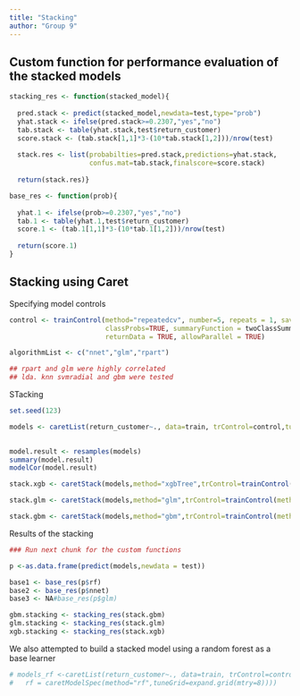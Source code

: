 ```yaml
---
title: "Stacking"
author: "Group 9"
---
```


## Custom function for performance evaluation of the stacked models ##

```r
stacking_res <- function(stacked_model){
  
  pred.stack <- predict(stacked_model,newdata=test,type="prob")
  yhat.stack <- ifelse(pred.stack>=0.2307,"yes","no")
  tab.stack <- table(yhat.stack,test$return_customer)
  score.stack <- (tab.stack[1,1]*3-(10*tab.stack[1,2]))/nrow(test)
  
  stack.res <- list(probabilties=pred.stack,predictions=yhat.stack,
                    confus.mat=tab.stack,finalscore=score.stack)
  
  return(stack.res)}

base_res <- function(prob){
  
  yhat.1 <- ifelse(prob>=0.2307,"yes","no")
  tab.1 <- table(yhat.1,test$return_customer)
  score.1 <- (tab.1[1,1]*3-(10*tab.1[1,2]))/nrow(test)
  
  return(score.1)
}
```

## Stacking using Caret ##

Specifying model controls
```r
control <- trainControl(method="repeatedcv", number=5, repeats = 1, savePredictions="final",
                        classProbs=TRUE, summaryFunction = twoClassSummary, 
                        returnData = TRUE, allowParallel = TRUE)

algorithmList <- c("nnet","glm","rpart")

## rpart and glm were highly correlated
## lda. knn svmradial and gbm were tested

```

STacking 

```r
set.seed(123)

models <- caretList(return_customer~., data=train, trControl=control,tuneList = list(rpart=caretModelSpec(method="rpart",tuneGrid=expand.grid(cp=0.000046)),glm=caretModelSpec(method = "glm"),nnet=caretModelSpec(method = "nnet")))
                 

model.result <- resamples(models) 
summary(model.result)
modelCor(model.result)

stack.xgb <- caretStack(models,method="xgbTree",trControl=trainControl(method = "cv",classProbs = T),metric="ROC")

stack.glm <- caretStack(models,method="glm",trControl=trainControl(method = "cv",classProbs = T),metric="ROC")

stack.gbm <- caretStack(models,method="gbm",trControl=trainControl(method = "cv",classProbs = T,allowParallel = T))
```

Results of the stacking

```r
### Run next chunk for the custom functions

p <-as.data.frame(predict(models,newdata = test))

base1 <- base_res(p$rf)
base2 <- base_res(p$nnet)
base3 <- NA#base_res(p$glm)

gbm.stacking <- stacking_res(stack.gbm)
glm.stacking <- stacking_res(stack.glm)
xgb.stacking <- stacking_res(stack.xgb)
```

We also attempted to build a stacked model using a random forest as a base learner
```r
# models_rf <-caretList(return_customer~., data=train, trControl=control,tuneList = list(
#   rf = caretModelSpec(method="rf",tuneGrid=expand.grid(mtry=8))))   
```

